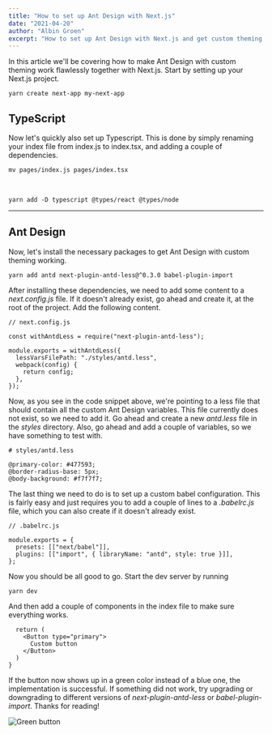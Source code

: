 ```yaml
---
title: "How to set up Ant Design with Next.js"
date: "2021-04-20"
author: "Albin Groen"
excerpt: "How to set up Ant Design with Next.js and get custom theming working"
---
```


In this article we'll be covering how to make Ant Design with custom theming work flawlessly together with Next.js. Start by setting up your Next.js project.

    yarn create next-app my-next-app

## TypeScript

Now let's quickly also set up Typescript. This is done by simply renaming your index file from index.js to index.tsx, and adding a couple of dependencies.

    mv pages/index.js pages/index.tsx

&nbsp;

    yarn add -D typescript @types/react @types/node

---

## Ant Design

Now, let's install the necessary packages to get Ant Design with custom theming working.

    yarn add antd next-plugin-antd-less@^0.3.0 babel-plugin-import

After installing these dependencies, we need to add some content to a _next.config.js_ file. If it doesn't already exist, go ahead and create it, at the root of the project. Add the following content.

    // next.config.js

    const withAntdLess = require("next-plugin-antd-less");

    module.exports = withAntdLess({
      lessVarsFilePath: "./styles/antd.less",
      webpack(config) {
        return config;
      },
    });

Now, as you see in the code snippet above, we're pointing to a less file that should contain all the custom Ant Design variables. This file currently does not exist, so we need to add it. Go ahead and create a new _antd.less_ file in the _styles_ directory. Also, go ahead and add a couple of variables, so we have something to test with.

    # styles/antd.less

    @primary-color: #477593;
    @border-radius-base: 5px;
    @body-background: #f7f7f7;

The last thing we need to do is to set up a custom babel configuration. This is fairly easy and just requires you to add a couple of lines to a _.babelrc.js_ file, which you can also create if it doesn't already exist.

    // .babelrc.js

    module.exports = {
      presets: [["next/babel"]],
      plugins: [["import", { libraryName: "antd", style: true }]],
    };

Now you should be all good to go. Start the dev server by running

    yarn dev

And then add a couple of components in the index file to make sure everything works.


      return (
        <Button type="primary">
          Custom button
        </Button>
      )
    }

If the button now shows up in a green color instead of a blue one, the implementation is successful. If something did not work, try upgrading or downgrading to different versions of _next-plugin-antd-less_ or _babel-plugin-import_. Thanks for reading!

![Green button](https://res.cloudinary.com/albin-groen/image/upload/v1618901698/CleanShot_2021-04-20_at_08.54.45_2x_u44pjc.png)
